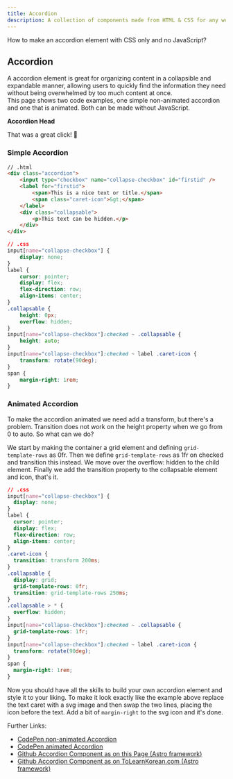 ```yaml
---
title: Accordion
description: A collection of components made from HTML & CSS for any web development project.
---
```


How to make an accordion element with CSS only and no JavaScript?

## Accordion
A accordion element is great for organizing content in a collapsible and expandable manner, allowing users to quickly find the information they need without being overwhelmed by too much content at once.  
This page shows two code examples, one simple non-animated accordion and one that is animated. Both can be made without JavaScript.

<Card title='Example'>
    <Accordion id="id">
        <p slot="top"><strong>Accordion Head</strong></p>
        <p>That was a great click! 💪</p>
    </Accordion>
</Card>

### Simple Accordion

```html
// .html
<div class="accordion">
    <input type="checkbox" name="collapse-checkbox" id="firstid" />
    <label for="firstid">
        <span>This is a nice text or title.</span>
        <span class="caret-icon">&gt;</span>
    </label>
    <div class="collapsable">
        <p>This text can be hidden.</p>
    </div>
</div>
```

```css
// .css
input[name="collapse-checkbox"] {
    display: none;
}
label {
    cursor: pointer;
    display: flex;
    flex-direction: row;
    align-items: center;
}
.collapsable {
    height: 0px;
    overflow: hidden;
}
input[name="collapse-checkbox"]:checked ~ .collapsable {
    height: auto;
}
input[name="collapse-checkbox"]:checked ~ label .caret-icon {
    transform: rotate(90deg);
}
span {
    margin-right: 1rem;
}
```

### Animated Accordion
To make the accordion animated we need add a transform, but there's a problem. Transition does not work on the height property when we go from 0 to auto. So what can we do?

We start by making the container a grid element and defining `grid-template-rows` as 0fr. Then we define `grid-template-rows` as 1fr on checked and transition this instead. We move over the overflow: hidden to the child element. Finally we add the transition property to the collapsable element and icon, that's it.

```css
// .css
input[name="collapse-checkbox"] {
  display: none;
}
label {
  cursor: pointer;
  display: flex;
  flex-direction: row;
  align-items: center;
}
.caret-icon {
  transition: transform 200ms;
}
.collapsable {
  display: grid;
  grid-template-rows: 0fr;
  transition: grid-template-rows 250ms;
}
.collapsable > * {
  overflow: hidden;
}
input[name="collapse-checkbox"]:checked ~ .collapsable {
  grid-template-rows: 1fr;
}
input[name="collapse-checkbox"]:checked ~ label .caret-icon {
  transform: rotate(90deg);
}
span {
  margin-right: 1rem;
}
```
Now you should have all the skills to build your own accordion element and style it to your liking. To make it look exactly like the example above replace the text caret with a svg image and then swap the two lines, placing the icon before the text. Add a bit of `margin-right` to the svg icon and it's done.


Further Links:
- [CodePen non-animated Accordion](https://codepen.io/BryanHogan/pen/poBpbyP)
- [CodePen animated Accordion](https://codepen.io/BryanHogan/pen/wvZpEGq)
- [Github Accordion Component as on this Page (Astro framework)](https://github.com/BryanHogan/webdev/blob/master/src/components/Accordion.astro)
- [Github Accordion Component as on ToLearnKorean.com (Astro framework)](https://github.com/BryanHogan/learnkorean/blob/master/src/components/Accordion.astro)